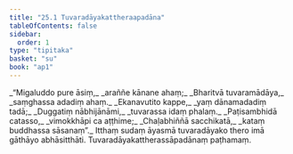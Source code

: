 ```yaml
---
title: "25.1 Tuvaradāyakattheraapadāna"
tableOfContents: false
sidebar:
  order: 1
type: "tipitaka"
basket: "su"
book: "ap1"
---
```



<DynamicBreadcrumb />

<Division number="1" book="ap1" bookNo="20" page="250">

<Paragraph number="3034" type="verses" book="ap1">
_“Migaluddo pure āsiṃ,_  
_araññe kānane ahaṃ;_  
_Bharitvā tuvaramādāya,_  
_saṃghassa adadiṃ ahaṃ._  

</Paragraph>

</Division>
<Division number="2" book="ap1" bookNo="20" page="250">

<Paragraph number="3035" type="verses" book="ap1">
_Ekanavutito kappe,_  
_yaṃ dānamadadiṃ tadā;_  
_Duggatiṃ nābhijānāmi,_  
_tuvarassa idaṃ phalaṃ._  

</Paragraph>

</Division>
<Division number="3" book="ap1" bookNo="20" page="250">

<Paragraph number="3036" type="verses" book="ap1">
_Paṭisambhidā catasso,_  
_vimokkhāpi ca aṭṭhime;_  
_Chaḷabhiññā sacchikatā,_  
_kataṃ buddhassa sāsanaṃ”._  

</Paragraph>

<Paragraph number="3037" book="ap1">
Itthaṃ sudaṃ āyasmā tuvaradāyako thero imā gāthāyo abhāsitthāti.

</Paragraph>
</Division>

<Paragraph number="3038" type="center" book="ap1">
Tuvaradāyakattherassāpadānaṃ paṭhamaṃ.
</Paragraph>